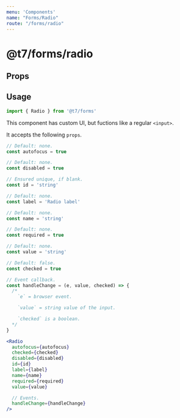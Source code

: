 ```yaml
---
menu: 'Components'
name: "Forms/Radio"
route: "/forms/radio"
---
```



# @t7/forms/radio

## Props

<PropsTable of={Radio} />

## Usage

```js
import { Radio } from '@t7/forms'
```

This component has custom UI, but fuctions like a regular `<input>`.

It accepts the following `props`.

```js
// Default: none.
const autofocus = true

// Default: none.
const disabled = true

// Ensured unique, if blank.
const id = 'string'

// Default: none.
const label = 'Radio label'

// Default: none.
const name = 'string'

// Default: none.
const required = true

// Default: none.
const value = 'string'

// Default: false.
const checked = true

// Event callback.
const handleChange = (e, value, checked) => {
  /*
    `e` = browser event.

    `value` = string value of the input.

    `checked` is a boolean.
  */
}
```

```jsx
<Radio
  autofocus={autofocus}
  checked={checked}
  disabled={disabled}
  id={id}
  label={label}
  name={name}
  required={required}
  value={value}

  // Events.
  handleChange={handleChange}
/>
```

